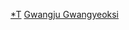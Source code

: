<onlyinclude>{{Navbox
|bodyclass=hlist

|name=光州廣域市行政區劃
|title={{link-ko|光州廣域市行政區劃|광주광역시의 행정 구역}}
|image= [[File:Emblem of Gwangju.svg|100px]] 
|state = {{{state<includeonly>|collapsed</includeonly>}}}
|listclass = hlist
|above=市廳所在地：[[西区 (光州广域市)|西区]]
|group1=[[區 (韓國)|區]]
|list1=
*[[北区 (光州广域市)|北区]]
*[[南区 (光州广域市)|南区]]
*[[西区 (光州广域市)|西区]]
*[[东区 (光州广域市)|东区]]
*[[光山区]]
}}</onlyinclude>

{{韓國行政區劃模板導航}}

[[Category:光州廣域市行政區劃|*T]]
[[Category:韓國行政區劃模板|Gwangju Gwangyeoksi]]